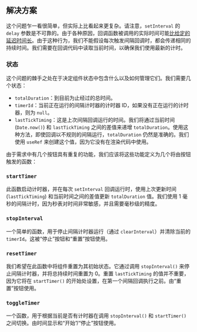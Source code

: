 
## 解决方案

这个问题乍一看很简单，但实际上比看起来更复杂。请注意，`setInterval` 的 `delay` 参数是不可靠的。由于各种原因，回调函数被调用的实际时间可能[比给定的延迟时间长](https://developer.mozilla.org/en-US/docs/Web/API/setTimeout#reasons_for_delays_longer_than_specified)。由于这种行为，我们不能假设每次触发间隔回调时，都会传递相同的持续时间。我们需要在回调代码中读取当前时间，以确保我们使用最新的计时。

### 状态

这个问题的棘手之处在于决定组件状态中包含什么以及如何管理它们。我们需要几个状态：

* `totalDuration`：到目前为止经过的总时间。
* `timerId`：当前正在运行的间隔计时器的计时器 ID，如果没有正在运行的计时器，则为 `null`。
* `lastTickTiming`：这是上次间隔回调运行的时间。我们将通过当前时间 (`Date.now()`) 和 `lastTickTiming` 之间的差值来递增 `totalDuration`。使用这种方法，即使回调以不规则的间隔运行，`totalDuration` 仍然是准确的。我们使用 `useRef` 来创建这个值，因为它没有在渲染代码中使用。

由于需求中有几个按钮具有重复的功能，我们应该将这些功能定义为几个将由按钮触发的函数：

### `startTimer`

此函数启动计时器，并在每次 `setInterval` 回调运行时，使用上次更新时间 (`lastTickTiming`) 和当前时间之间的差值更新 `totalDuration` 值。我们使用 1 毫秒的间隔计时，因为秒表对时间非常敏感，并且需要毫秒级的精度。

### `stopInterval`

一个简单的函数，用于停止间隔计时器运行（通过 `clearInterval`）并清除当前的 `timerId`。这被“停止”按钮和“重置”按钮使用。

### `resetTimer`

我们希望在此函数中将组件重置为其初始状态。它通过调用 `stopInterval()` 来停止间隔计时器，并将总持续时间重置为 0。重置 `lastTickTiming` 的值并不重要，因为它将在 `startTimer()` 的开始处设置，在第一个间隔回调执行之前。由“重置”按钮使用。

### `toggleTimer`

一个函数，用于根据当前是否有计时器在调用 `stopInterval()` 和 `startTimer()` 之间切换。由时间显示和“开始”/“停止”按钮使用。

<TestCases />

<Notes />
